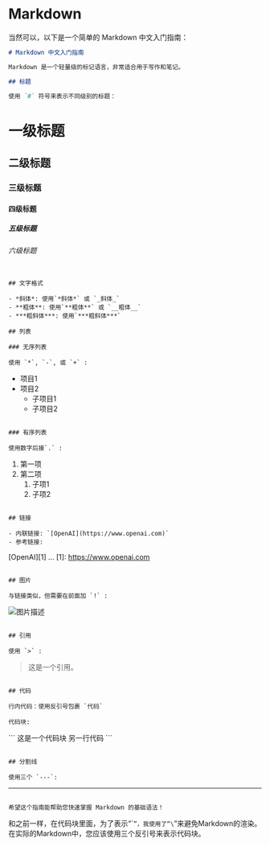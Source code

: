# Markdown

当然可以，以下是一个简单的 Markdown 中文入门指南：

```markdown
# Markdown 中文入门指南

Markdown 是一个轻量级的标记语言，非常适合用于写作和笔记。

## 标题

使用 `#` 符号来表示不同级别的标题：

```
# 一级标题
## 二级标题
### 三级标题
#### 四级标题
##### 五级标题
###### 六级标题
```

## 文字格式

- *斜体*: 使用`*斜体*` 或 `_斜体_`
- **粗体**: 使用`**粗体**` 或 `__粗体__`
- ***粗斜体***: 使用`***粗斜体***`

## 列表

### 无序列表

使用 `*`, `-`, 或 `+` :

```
* 项目1
* 项目2
    * 子项目1
    * 子项目2
```

### 有序列表

使用数字后接`.` :

```
1. 第一项
2. 第二项
    1. 子项1
    2. 子项2
```

## 链接

- 内联链接: `[OpenAI](https://www.openai.com)`
- 参考链接: 

  ```
[OpenAI][1]
...
[1]: https://www.openai.com
  ```

## 图片

与链接类似，但需要在前面加 `!` :

```
![图片描述](https://cdn.zzfzzf.com/assets/default.webp)
```

## 引用

使用 `>` :

```
> 这是一个引用。
```

## 代码

行内代码：使用反引号包裹 `代码` 

代码块:

```
\```
这是一个代码块
另一行代码
\```
```

## 分割线

使用三个 `---`:

```
---
```

希望这个指南能帮助您快速掌握 Markdown 的基础语法！
```

和之前一样，在代码块里面，为了表示“\```”，我使用了“\``”来避免Markdown的渲染。在实际的Markdown中，您应该使用三个反引号来表示代码块。
